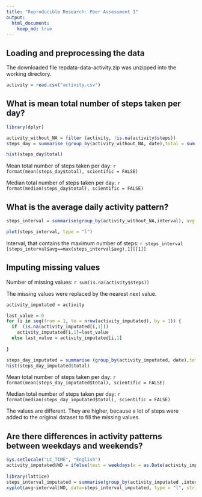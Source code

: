 ```yaml
---
title: "Reproducible Research: Peer Assessment 1"
output: 
  html_document:
    keep_md: true
---
```



## Loading and preprocessing the data

The downloaded file repdata-data-activity.zip was unzipped into the working directory.

```r
activity = read.csv("activity.csv")
```

## What is mean total number of steps taken per day?
```r
library(dplyr)

activity_without_NA = filter (activity, !is.na(activity$steps))
steps_day = summarise (group_by(activity_without_NA, date),total = sum(steps))

hist(steps_day$total)
```

Mean total number of steps taken per day: `r format(mean(steps_day$total), scientific = FALSE)`

Median total number of steps taken per day: `r format(median(steps_day$total), scientific = FALSE)`



## What is the average daily activity pattern?

```r

steps_interval = summarise(group_by(activity_without_NA,interval), avg = mean(steps))

plot(steps_interval, type = "l")

```

Interval, that contains the maximum number of steps: `r steps_interval [steps_interval$avg==max(steps_interval$avg),1][[1]] `

## Imputing missing values

Number of missing values: `r sum(is.na(activity$steps))`

The missing values were replaced by the nearest next value.

```r

activity_imputated = activity

last_value = 0
for (i in seq(from = 1, to = nrow(activity_imputated), by = 1)) {
  if  (is.na(activity_imputated[i,1])) 
    activity_imputated[i,1]=last_value
  else last_value = activity_imputated[i,1]
     
}

steps_day_imputated = summarise (group_by(activity_imputated, date),total = sum(steps))
hist(steps_day_imputated$total)
```

Mean total number of steps taken per day: `r format(mean(steps_day_imputated$total), scientific = FALSE)`

Median total number of steps taken per day: `r format(median(steps_day_imputated$total), scientific = FALSE)`

The values are different. They are higher, because a lot of steps were added to the original dataset to fill the missing values.


## Are there differences in activity patterns between weekdays and weekends?
```r
Sys.setlocale("LC_TIME", "English")
activity_imputated$WD = ifelse(test = weekdays(x = as.Date(activity_imputated$date), abbreviate = T) %in% c("Sun","Sat" ), yes = "weekend", no = "weekday")
 
library(lattice)
steps_interval_imputated = summarise(group_by(activity_imputated ,interval, WD), avg = mean(steps))
xyplot(avg~interval|WD, data=steps_interval_imputated, type = "l", strip = T, layout=(c(1,2)))

```
